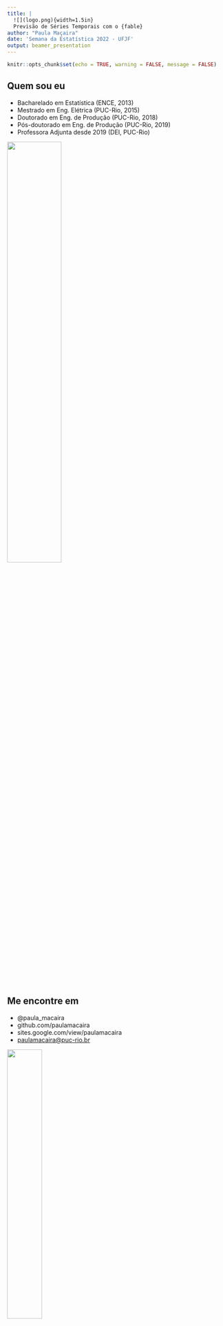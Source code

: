 ---
title: |
  ![](logo.png){width=1.5in}  
  Previsão de Séries Temporais com o {fable}
author: "Paula Maçaira"
date: 'Semana da Estatística 2022 - UFJF'
output: beamer_presentation
---

```{r setup, include=FALSE}
knitr::opts_chunk$set(echo = TRUE, warning = FALSE, message = FALSE)
```

## Quem sou eu

-   Bacharelado em Estatística (ENCE, 2013)
-   Mestrado em Eng. Elétrica (PUC-Rio, 2015)
-   Doutorado em Eng. de Produção (PUC-Rio, 2018)
-   Pós-doutorado em Eng. de Produção (PUC-Rio, 2019)
-   Professora Adjunta desde 2019 (DEI, PUC-Rio)

\flushright ![](Paula.png){width="50%"}

## Me encontre em

-   @paula_macaira
-   github.com/paulamacaira
-   sites.google.com/view/paulamacaira
-   [paulamacaira\@puc-rio.br](mailto:paulamacaira@puc-rio.br){.email}

\flushright ![](RedesSociais.png){width="40%"}

## Premissas

-   Presumo que você conheça minimamente a **linguagem R** e o meio ambiente **RStudio**
-   Suponho que você seja familiarizado com conceitos como **séries temporais, média, desvio padrão, quantis, regressão, distribuição normal, probabilidade** etc.

## Falaremos sobre...

1.  o que é um tsibble
2.  alguns gráficos de ST
3.  benchmarks para previsão
4.  análise dos resíduos
5.  medidas de acurácia
6.  métodos de Suavização Exponencial
7.  modelos de Box & Jenkins

\center ![](Work.png){width="50%"}

## ...

![](LetsGo.png){width="100%"}

## Pacotes necessários

```{r eval = F}
# Manipulação de dados
library(tidyverse)

# Manipulação de Séries Temporais
library(tsibble)

# Funções de Previsão
library(fable)

# Gráficos e Estatísticas de Séries Temporais
library(feasts)

# Séries Temporais Tidy
library(tsibbledata)

# Todos os itens acima e mais
library(fpp3)
```

```{r echo = F}
# Manipulação de dados
library(tidyverse)

# Manipulação de Séries Temporais
library(tsibble)

# Funções de Previsão
library(fable)

# Gráficos e Estatísticas de Séries Temporais
library(feasts)

# Séries Temporais Tidy
library(tsibbledata)

# Todos os itens acima e mais
library(fpp3)
```

## O que é um tsibble

Um tsibble permite o armazenamento e manipulação de múltiplas séries temporais em R

Ele contêm: 

- um index (informação de tempo);
- variáveis medidas; e
- variáveis chave (identificadores únicos opcionais para cada série)

## Alguns exemplos

\tiny

```{r}
global_economy
```

## Alguns exemplos

\tiny

```{r}
tourism
```

## Convertendo um data frame em tsibble

```{r}
# importando o arquivo csv do github
#mudei

```


## Inscrições abertas para mestrado e doutorado na PUC-Rio
